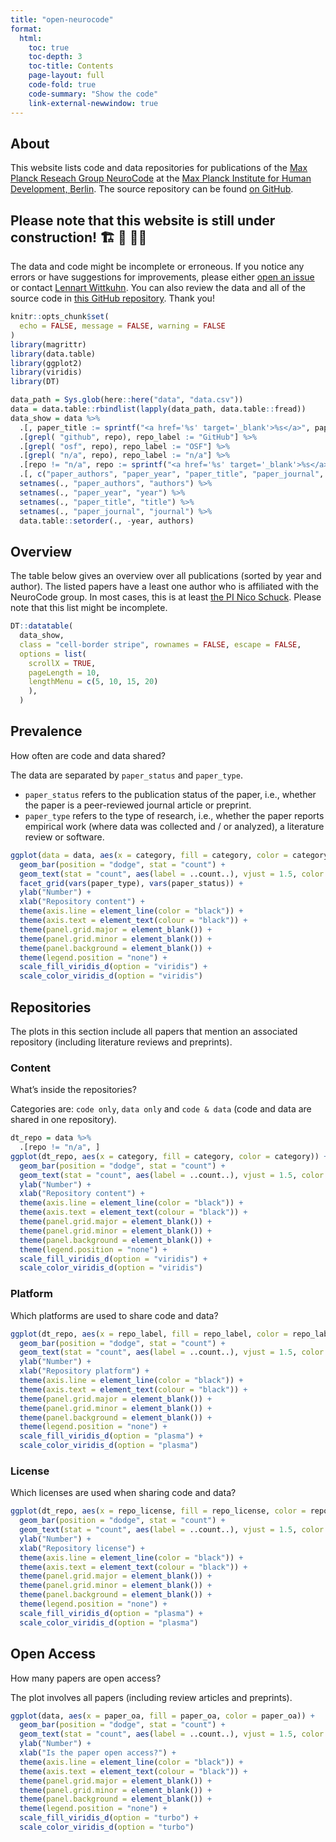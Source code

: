 ```yaml
---
title: "open-neurocode"
format: 
  html:
    toc: true
    toc-depth: 3
    toc-title: Contents
    page-layout: full
    code-fold: true
    code-summary: "Show the code"
    link-external-newwindow: true
---
```


## About

This website lists code and data repositories for publications of the [Max Planck Reseach Group NeuroCode](https://www.mpib-berlin.mpg.de/research/research-groups/mprg-neurocode) at the [Max Planck Institute for Human Development, Berlin](https://www.mpib-berlin.mpg.de/en).
The source repository can be found [on GitHub](https://github.com/lnnrtwttkhn/open-neurocode).

::: {.callout-warning}
## Please note that this website is still under construction! 🏗 🚧 👷‍♂️
The data and code might be incomplete or erroneous.
If you notice any errors or have suggestions for improvements, please either [open an issue](https://github.com/lnnrtwttkhn/open-neurocode/issues/new) or contact [Lennart Wittkuhn](mailto:wittkuhn@mpib-berlin.mpg.de).
You can also review the data and all of the source code in [this GitHub repository](https://github.com/lnnrtwttkhn/open-neurocode).
Thank you!
:::

```r
knitr::opts_chunk$set(
  echo = FALSE, message = FALSE, warning = FALSE
)
library(magrittr)
library(data.table)
library(ggplot2)
library(viridis)
library(DT)
```

```r
data_path = Sys.glob(here::here("data", "data.csv"))
data = data.table::rbindlist(lapply(data_path, data.table::fread))
data_show = data %>%
  .[, paper_title := sprintf("<a href='%s' target='_blank'>%s</a>", paper_doi, paper_title)] %>%
  .[grepl( "github", repo), repo_label := "GitHub"] %>%
  .[grepl( "osf", repo), repo_label := "OSF"] %>%
  .[grepl( "n/a", repo), repo_label := "n/a"] %>%
  .[repo != "n/a", repo := sprintf("<a href='%s' target='_blank'>%s</a>", repo, repo_label)] %>%
  .[, c("paper_authors", "paper_year", "paper_title", "paper_journal", "repo", "category")] %>%
  setnames(., "paper_authors", "authors") %>%
  setnames(., "paper_year", "year") %>%
  setnames(., "paper_title", "title") %>%
  setnames(., "paper_journal", "journal") %>%
  data.table::setorder(., -year, authors)
```

## Overview

The table below gives an overview over all publications (sorted by year and author).
The listed papers have a least one author who is affiliated with the NeuroCode group.
In most cases, this is at least [the PI Nico Schuck](https://www.mpib-berlin.mpg.de/staff/nicolas-schuck).
Please note that this list might be incomplete.

```r
DT::datatable(
  data_show,
  class = "cell-border stripe", rownames = FALSE, escape = FALSE,
  options = list(
    scrollX = TRUE,
    pageLength = 10,
    lengthMenu = c(5, 10, 15, 20)
    ),
  ) 
```

## Prevalence

How often are code and data shared?

The data are separated by `paper_status` and `paper_type`.

- `paper_status` refers to the publication status of the paper, i.e., whether the paper is a peer-reviewed journal article or preprint.
- `paper_type` refers to the type of research, i.e., whether the paper reports empirical work (where data was collected and / or analyzed), a literature review or software.

```r
ggplot(data = data, aes(x = category, fill = category, color = category)) +
  geom_bar(position = "dodge", stat = "count") +
  geom_text(stat = "count", aes(label = ..count..), vjust = 1.5, color = "white") +
  facet_grid(vars(paper_type), vars(paper_status)) +
  ylab("Number") +
  xlab("Repository content") +
  theme(axis.line = element_line(color = "black")) +
  theme(axis.text = element_text(colour = "black")) +
  theme(panel.grid.major = element_blank()) +
  theme(panel.grid.minor = element_blank()) +
  theme(panel.background = element_blank()) +
  theme(legend.position = "none") +
  scale_fill_viridis_d(option = "viridis") +
  scale_color_viridis_d(option = "viridis")
```

## Repositories

The plots in this section include all papers that mention an associated repository (including literature reviews and preprints).

### Content

What's inside the repositories?

Categories are: `code only`, `data only` and `code & data` (code and data are shared in one repository).

```r
dt_repo = data %>%
  .[repo != "n/a", ]
ggplot(dt_repo, aes(x = category, fill = category, color = category)) +
  geom_bar(position = "dodge", stat = "count") +
  geom_text(stat = "count", aes(label = ..count..), vjust = 1.5, color = "white") +
  ylab("Number") +
  xlab("Repository content") +
  theme(axis.line = element_line(color = "black")) +
  theme(axis.text = element_text(colour = "black")) +
  theme(panel.grid.major = element_blank()) +
  theme(panel.grid.minor = element_blank()) +
  theme(panel.background = element_blank()) +
  theme(legend.position = "none") +
  scale_fill_viridis_d(option = "viridis") +
  scale_color_viridis_d(option = "viridis")
```

### Platform

Which platforms are used to share code and data?

```r
ggplot(dt_repo, aes(x = repo_label, fill = repo_label, color = repo_label)) +
  geom_bar(position = "dodge", stat = "count") +
  geom_text(stat = "count", aes(label = ..count..), vjust = 1.5, color = "white") +
  ylab("Number") +
  xlab("Repository platform") +
  theme(axis.line = element_line(color = "black")) +
  theme(axis.text = element_text(colour = "black")) +
  theme(panel.grid.major = element_blank()) +
  theme(panel.grid.minor = element_blank()) +
  theme(panel.background = element_blank()) +
  theme(legend.position = "none") +
  scale_fill_viridis_d(option = "plasma") +
  scale_color_viridis_d(option = "plasma")
```

### License

Which licenses are used when sharing code and data?

```r
ggplot(dt_repo, aes(x = repo_license, fill = repo_license, color = repo_license)) +
  geom_bar(position = "dodge", stat = "count") +
  geom_text(stat = "count", aes(label = ..count..), vjust = 1.5, color = "white") +
  ylab("Number") +
  xlab("Repository license") +
  theme(axis.line = element_line(color = "black")) +
  theme(axis.text = element_text(colour = "black")) +
  theme(panel.grid.major = element_blank()) +
  theme(panel.grid.minor = element_blank()) +
  theme(panel.background = element_blank()) +
  theme(legend.position = "none") +
  scale_fill_viridis_d(option = "plasma") +
  scale_color_viridis_d(option = "plasma")
```

## Open Access

How many papers are open access?

The plot involves all papers (including review articles and preprints).

```r
ggplot(data, aes(x = paper_oa, fill = paper_oa, color = paper_oa)) +
  geom_bar(position = "dodge", stat = "count") +
  geom_text(stat = "count", aes(label = ..count..), vjust = 1.5, color = "white") +
  ylab("Number") +
  xlab("Is the paper open access?") +
  theme(axis.line = element_line(color = "black")) +
  theme(axis.text = element_text(colour = "black")) +
  theme(panel.grid.major = element_blank()) +
  theme(panel.grid.minor = element_blank()) +
  theme(panel.background = element_blank()) +
  theme(legend.position = "none") +
  scale_fill_viridis_d(option = "turbo") +
  scale_color_viridis_d(option = "turbo")
```
